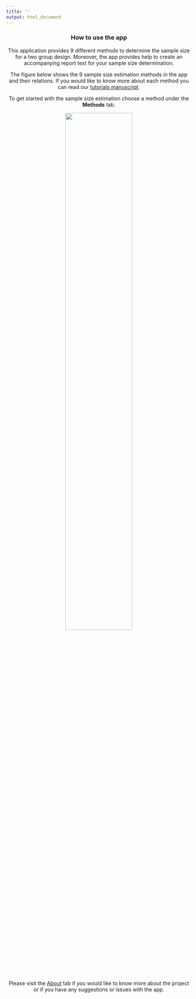 ```yaml
---
title: ''
output: html_document
---
```

<center>
### How to use the app

This application provides 9 different methods to determine the sample size for a two group design. Moreover, the app provides help to create an accompanying report text for your sample size determination.

The figure below shows the 9 sample size estimation methods in the app and their relations. If you would like to know more about each method you can read our [tutorials manuscript](http://corndog.io/).

To get started with the sample size estimation choose a method under the __Methods__ tab.

<img src="www/flowchart.jpg" width="60%"/>

Please visit the [About](http://corndog.io/) tab if you would like to know more about the project or if you have any suggestions or issues with the app.

</center>
